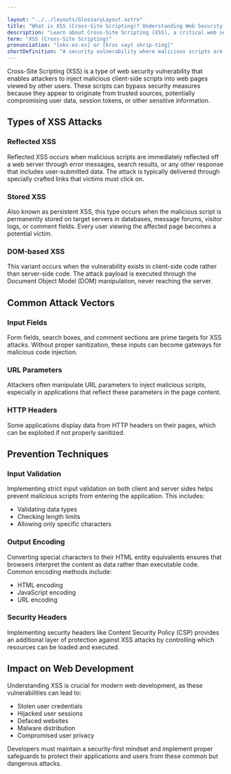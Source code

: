 ```yaml
---

layout: "../../layouts/GlossaryLayout.astro"
title: "What is XSS (Cross-Site Scripting)? Understanding Web Security Vulnerabilities"
description: "Learn about Cross-Site Scripting (XSS), a critical web security vulnerability that allows attackers to inject malicious scripts into websites viewed by other users."
term: "XSS (Cross-Site Scripting)"
pronunciation: "[eks-es-es] or [kros sayt skrip-ting]"
shortDefinition: "A security vulnerability where malicious scripts are injected into trusted websites, allowing attackers to steal data or manipulate user interactions."
---
```


Cross-Site Scripting (XSS) is a type of web security vulnerability that enables attackers to inject malicious client-side scripts into web pages viewed by other users. These scripts can bypass security measures because they appear to originate from trusted sources, potentially compromising user data, session tokens, or other sensitive information.

## Types of XSS Attacks

### Reflected XSS
Reflected XSS occurs when malicious scripts are immediately reflected off a web server through error messages, search results, or any other response that includes user-submitted data. The attack is typically delivered through specially crafted links that victims must click on.

### Stored XSS
Also known as persistent XSS, this type occurs when the malicious script is permanently stored on target servers in databases, message forums, visitor logs, or comment fields. Every user viewing the affected page becomes a potential victim.

### DOM-based XSS
This variant occurs when the vulnerability exists in client-side code rather than server-side code. The attack payload is executed through the Document Object Model (DOM) manipulation, never reaching the server.

## Common Attack Vectors

### Input Fields
Form fields, search boxes, and comment sections are prime targets for XSS attacks. Without proper sanitization, these inputs can become gateways for malicious code injection.

### URL Parameters
Attackers often manipulate URL parameters to inject malicious scripts, especially in applications that reflect these parameters in the page content.

### HTTP Headers
Some applications display data from HTTP headers on their pages, which can be exploited if not properly sanitized.

## Prevention Techniques

### Input Validation
Implementing strict input validation on both client and server sides helps prevent malicious scripts from entering the application. This includes:
- Validating data types
- Checking length limits
- Allowing only specific characters

### Output Encoding
Converting special characters to their HTML entity equivalents ensures that browsers interpret the content as data rather than executable code. Common encoding methods include:
- HTML encoding
- JavaScript encoding
- URL encoding

### Security Headers
Implementing security headers like Content Security Policy (CSP) provides an additional layer of protection against XSS attacks by controlling which resources can be loaded and executed.

## Impact on Web Development

Understanding XSS is crucial for modern web development, as these vulnerabilities can lead to:
- Stolen user credentials
- Hijacked user sessions
- Defaced websites
- Malware distribution
- Compromised user privacy

Developers must maintain a security-first mindset and implement proper safeguards to protect their applications and users from these common but dangerous attacks.